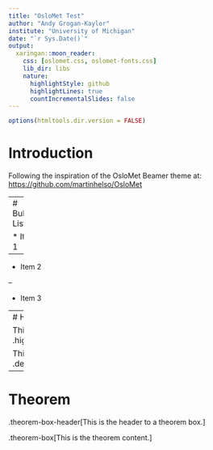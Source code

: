 ```yaml
---
title: "OsloMet Test"
author: "Andy Grogan-Kaylor"
institute: "University of Michigan"
date: "`r Sys.Date()`"
output:
  xaringan::moon_reader:
    css: [oslomet.css, oslomet-fonts.css]
    lib_dir: libs
    nature:
      highlightStyle: github
      highlightLines: true
      countIncrementalSlides: false
---
```


```r

options(htmltools.dir.version = FALSE)

```

# Introduction

Following the inspiration of the OsloMet Beamer theme at: [https://github.com/martinhelso/OsloMet](https://github.com/martinhelso/OsloMet)

---
# Bulleted List

* Item 1

--

* Item 2

--

* Item 3

---
# Highlighting

This text is .highlight[highlighted].

This text is a .description[description].

---
# Theorem

.theorem-box-header[This is the header to a theorem box.]

.theorem-box[This is the theorem content.]





